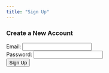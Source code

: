 ```yaml
---
title: "Sign Up"
---
```


### Create a New Account

<form id="signup-form">
  <label for="email">Email:</label>
  <input type="email" id="email" required>
  <br>
  <label for="password">Password:</label>
  <input type="password" id="password" required>
  <br>
  <button type="submit">Sign Up</button>
</form>

<p id="signup-message"></p>

<script>
  const signupForm = document.getElementById('signup-form');
  signupForm.addEventListener('submit', async (e) => {
    e.preventDefault();
    const email = document.getElementById('email').value;
    const password = document.getElementById('password').value;

    try {
      const response = await fetch('https://your-backend-url.com/signup', {
        method: 'POST',
        headers: {
          'Content-Type': 'application/json',
        },
        body: JSON.stringify({ email, password }),
      });

      const data = await response.json();
      if (response.ok) {
        document.getElementById('signup-message').innerText = `Account created for ${data.user.email}!`;
        window.location.href = "dashboard.qmd"; // Redirect to dashboard
      } else {
        document.getElementById('signup-message').innerText = data.message;
      }
    } catch (error) {
      document.getElementById('signup-message').innerText = "An error occurred. Please try again.";
    }
  });
</script>
